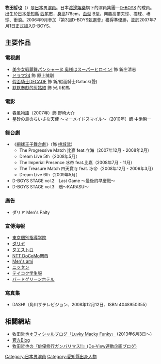 {{japanese|japanese=牧田哲也|kana=てつや まきた|romaji=Makita Tetsuya }} 
'''牧田哲也'''（{{bd|1984年|6月7日|}}）是[[日本|日本]]男[[演員|演員]]。日本[[渡邊娛樂|渡邊娛樂]]旗下的演員集團—[[D-BOYS|D-BOYS]] 的成員。出生於[[日本|日本]][[愛知縣|愛知縣]] [[西尾市|西尾市]]，[[身高|身高]]176cm，[[血型|血型]] B型。興趣高爾夫球、撞球、棒球、衝浪。2006年9月參加『第3回D-BOYS甄選會』獲得準優勝，並於2007年7月1日正式加入D-BOYS。

== 主要作品 ==
=== 電視劇 ===
*[http://www.tv-tokyo.co.jp/anime/panchanne/ 美少女戦麗舞パンシャーヌ 奥様はスーパーヒロイン! ] {{Wayback|url=http://www.tv-tokyo.co.jp/anime/panchanne/ |date=20201107003537 }} 飾 新庄清志
*[[ドラマ24|ドラマ24]] 飾 原上誠剛
*[[假面騎士DECADE|假面騎士DECADE]] 飾 新/假面騎士Gatack(聲)
*[[默默奉獻的灰姑娘|默默奉獻的灰姑娘]] 飾 米川和馬

=== 電影 ===
*春風物語（2007年）飾 野崎大介
*星砂の島のちいさな天使 〜マーメイドスマイル〜（2010年）飾 中浜瞬一

=== 舞台劇 ===
*《[[網球王子舞台劇|網球王子舞台劇]]》（飾 [[網球王子人物列表|桃城武]]）
**The Progressive Match 比嘉 feat.立海（2007年12月 - 2008年2月）
**Dream Live 5th（2008年5月）
**The Imperial Presence 冰帝 feat.比嘉（2008年7月 - 11月）
**The Treasure Match 四天寶寺 feat. 冰帝（2008年12月 - 2009年3月）
**Dream Live 6th（2009年5月）
*D-BOYS STAGE vol.2　Last Game ～最後的早慶戰～
*D-BOYS STAGE vol.3　鴉～KARASU～

=== 廣告 ===
*ダリヤ Men's Palty

=== 宣傳海報 ===
*[[東京個別指導学院|東京個別指導学院]]
*[[ダリヤ|ダリヤ]]
*[[ヌエストロ|ヌエストロ]]
*[[NTT_DoCoMo|NTT DoCoMo]]関西
*[[Men's_ami|Men's ami]]
*[[ニッセン|ニッセン]]
*[[テイコク学生服|テイコク学生服]]
*[[バードグリーンホテル|バードグリーンホテル]]

=== 寫真集 ===
*DASH!（角川ザテレビジョン、2008年12月12日、ISBN 4048950355）

==相關網站==
*[http://ameblo.jp/tetsuya-makita-we/ 牧田哲也オフィシャルブログ「Luvky Macky Funky」] {{Wayback|url=http://ameblo.jp/tetsuya-makita-we/ |date=20180314043815 }} (2013年6月3日～)
*[http://blog.watanabepro.co.jp/makitatetsuya/ 官方Blog] {{Wayback|url=http://blog.watanabepro.co.jp/makitatetsuya/ |date=20071011004127 }}
*[https://web.archive.org/web/20081208153014/http://blog.oricon.co.jp/makita 牧田哲也の『俳優修行ガンバリマス!!』(De-View連動企画ブログ)]

{{DEFAULTSORT:Makita Tetsuya}}

[[Category:日本男演員|Category:日本男演員]]
[[Category:愛知縣出身人物|Category:愛知縣出身人物]]